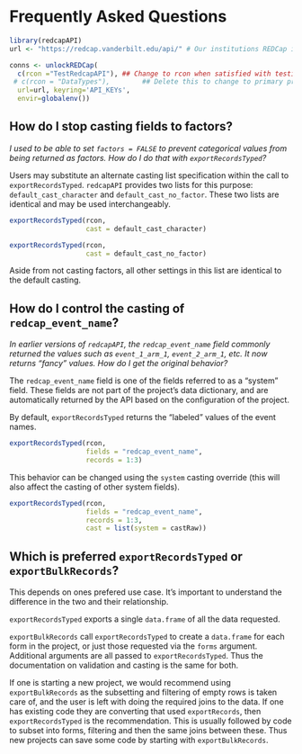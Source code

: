 # Frequently Asked Questions

```r
library(redcapAPI)
url <- "https://redcap.vanderbilt.edu/api/" # Our institutions REDCap instance

conns <- unlockREDCap(
  c(rcon ="TestRedcapAPI"), ## Change to rcon when satisfied with testing
 # c(rcon = "DataTypes"),        ## Delete this to change to primary project
  url=url, keyring='API_KEYs', 
  envir=globalenv())
```

## How do I stop casting fields to factors?

_I used to be able to set `factors = FALSE` to prevent categorical values from being returned as factors. How do I do that with `exportRecordsTyped`?_

Users may substitute an alternate casting list specification within the call to `exportRecordsTyped`. `redcapAPI` provides two lists for this purpose: `default_cast_character` and `default_cast_no_factor`. These two lists are identical and may be used interchangeably.

```r
exportRecordsTyped(rcon, 
                   cast = default_cast_character)

exportRecordsTyped(rcon, 
                   cast = default_cast_no_factor)
```

Aside from not casting factors, all other settings in this list are identical to the default casting.

## How do I control the casting of `redcap_event_name`?

_In earlier versions of `redcapAPI`, the `redcap_event_name` field commonly returned the values such as `event_1_arm_1`, `event_2_arm_1`, etc. It now returns "fancy" values. How do I get the original behavior?_

The `redcap_event_name` field is one of the fields referred to as a "system" field. These fields are not part of the project's data dictionary, and are automatically returned by the API based on the configuration of the project. 

By default, `exportRecordsTyped` returns the "labeled" values of the event names. 

```r
exportRecordsTyped(rcon, 
                   fields = "redcap_event_name", 
                   records = 1:3)
```

This behavior can be changed using the `system` casting override (this will also affect the casting of other system fields). 

```r
exportRecordsTyped(rcon, 
                   fields = "redcap_event_name", 
                   records = 1:3, 
                   cast = list(system = castRaw))
```

## Which is preferred `exportRecordsTyped` or `exportBulkRecords`?

This depends on ones prefered use case. It's important to understand the difference in the two and their relationship.

`exportRecordsTyped` exports a single `data.frame` of all the data requested. 

`exportBulkRecords` call `exportRecordsTyped` to create a `data.frame` for each form in the project, or just those requested via the `forms` argument. Additional arguments are all passed to `exportRecordsTyped`. Thus the documentation on validation and casting is the same for both.

If one is starting a new project, we would recommend using `exportBulkRecords` as the subsetting and filtering of empty rows is taken care of, and the user is left with doing the required joins to the data. If one has existing code they are converting that used `exportRecords`, then `exportRecordsTyped` is the recommendation. This is usually followed by code to subset into forms, filtering and then the same joins between these. Thus new projects can save some code by starting with `exportBulkRecords`. 

